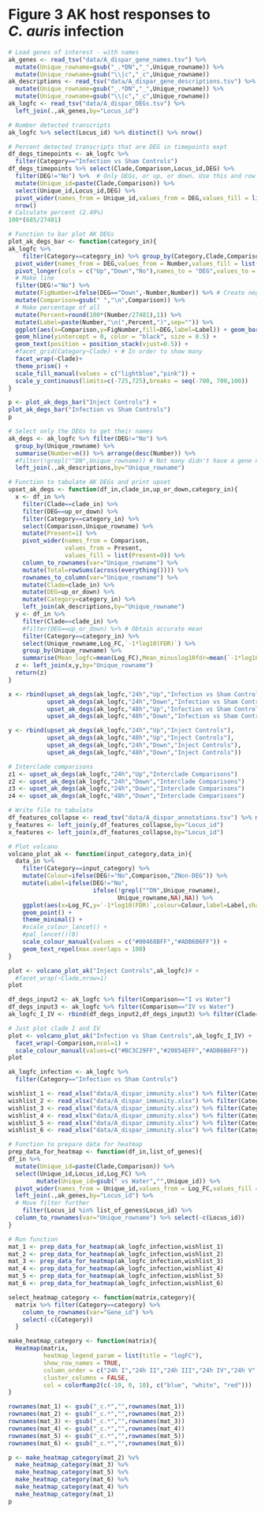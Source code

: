 # Figure 3 AK host responses to *C. auris* infection

```r
# Load genes of interest - with names
ak_genes <- read_tsv("data/A_dispar_gene_names.tsv") %>% 
  mutate(Unique_rowname=gsub("_.*DN","_",Unique_rowname)) %>% 
  mutate(Unique_rowname=gsub("\\|c","_c",Unique_rowname))
ak_descriptions <- read_tsv("data/A_dispar_gene_descriptions.tsv") %>% 
  mutate(Unique_rowname=gsub("_.*DN","_",Unique_rowname)) %>% 
  mutate(Unique_rowname=gsub("\\|c","_c",Unique_rowname)) 
ak_logfc <- read_tsv("data/A_dispar_DEGs.tsv") %>% 
  left_join(.,ak_genes,by="Locus_id")

# Number detected transcripts
ak_logfc %>% select(Locus_id) %>% distinct() %>% nrow()

# Percent detected transcripts that are DEG in timepoints expt
df_degs_timepoints <- ak_logfc %>% 
  filter(Category=="Infection vs Sham Controls")
df_degs_timepoints %>% select(Clade,Comparison,Locus_id,DEG) %>% 
  filter(DEG!="No") %>%  # Only DEGs, or up, or down. Use this and row numbers to count.
  mutate(Unique_id=paste(Clade,Comparison)) %>% 
  select(Unique_id,Locus_id,DEG) %>% 
  pivot_wider(names_from = Unique_id,values_from = DEG,values_fill = list(DEG="No")) %>% 
  nrow()
# Calculate percent (2.49%)
100*(685/27481)

# Function to bar plot AK DEGs
plot_ak_degs_bar <- function(category_in){
ak_logfc %>% 
    filter(Category==category_in) %>% group_by(Category,Clade,Comparison,DEG) %>% summarise(Number=n()) %>% 
  pivot_wider(names_from = DEG,values_from = Number,values_fill = list(Number=0)) %>% 
  pivot_longer(cols = c("Up","Down","No"),names_to = "DEG",values_to = "Number") %>% 
  # Make line
  filter(DEG!="No") %>% 
  mutate(FigNumber=ifelse(DEG=="Down",-Number,Number)) %>% # Create negative number
  mutate(Comparison=gsub(" ","\n",Comparison)) %>% 
  # Make percentage of all
  mutate(Percent=round(100*(Number/27481),1)) %>% 
  mutate(Label=paste(Number,"\n(",Percent,")",sep="")) %>% 
  ggplot(aes(x=Comparison,y=FigNumber,fill=DEG,label=Label)) + geom_bar(stat = "identity") +
  geom_hline(yintercept = 0, color = "black", size = 0.5) +
  geom_text(position = position_stack(vjust=0.5)) +
  #facet_grid(Category~Clade) + # In order to show many 
  facet_wrap(~Clade)+
  theme_prism() +
  scale_fill_manual(values = c("lightblue","pink")) +
  scale_y_continuous(limits=c(-725,725),breaks = seq(-700, 700,100))
}

p <- plot_ak_degs_bar("Inject Controls") +
plot_ak_degs_bar("Infection vs Sham Controls")
p
```

```r
# Select only the DEGs to get their names
ak_degs <- ak_logfc %>% filter(DEG!="No") %>% 
  group_by(Unique_rowname) %>% 
  summarise(Number=n()) %>% arrange(desc(Number)) %>% 
  #filter(!grepl("^DN",Unique_rowname)) # Not many didn't have a gene name
  left_join(.,ak_descriptions,by="Unique_rowname")

# Function to tabulate AK DEGs and print upset
upset_ak_degs <- function(df_in,clade_in,up_or_down,category_in){
  x <- df_in %>% 
    filter(Clade==clade_in) %>% 
    filter(DEG==up_or_down) %>% 
    filter(Category==category_in) %>% 
    select(Comparison,Unique_rowname) %>% 
    mutate(Present=1) %>% 
    pivot_wider(names_from = Comparison,
                values_from = Present,
                values_fill = list(Present=0)) %>% 
    column_to_rownames(var="Unique_rowname") %>% 
    mutate(Total=rowSums(across(everything()))) %>% 
    rownames_to_column(var="Unique_rowname") %>% 
    mutate(Clade=clade_in) %>% 
    mutate(DEG=up_or_down) %>% 
    mutate(Category=category_in) %>% 
    left_join(ak_descriptions,by="Unique_rowname")
  y <- df_in %>% 
    filter(Clade==clade_in) %>% 
    #filter(DEG==up_or_down) %>% # Obtain accurate mean
    filter(Category==category_in) %>% 
    select(Unique_rowname,Log_FC,`-1*log10(FDR)`) %>% 
    group_by(Unique_rowname) %>% 
    summarise(Mean_logfc=mean(Log_FC),Mean_minuslog10fdr=mean(`-1*log10(FDR)`))
  z <- left_join(x,y,by="Unique_rowname")
  return(z)
}

x <- rbind(upset_ak_degs(ak_logfc,"24h","Up","Infection vs Sham Controls"),
           upset_ak_degs(ak_logfc,"24h","Down","Infection vs Sham Controls"),
           upset_ak_degs(ak_logfc,"48h","Up","Infection vs Sham Controls"),
           upset_ak_degs(ak_logfc,"48h","Down","Infection vs Sham Controls"))

y <- rbind(upset_ak_degs(ak_logfc,"24h","Up","Inject Controls"),
           upset_ak_degs(ak_logfc,"48h","Up","Inject Controls"),
           upset_ak_degs(ak_logfc,"24h","Down","Inject Controls"),
           upset_ak_degs(ak_logfc,"48h","Down","Inject Controls"))

# Interclade comparisons
z1 <- upset_ak_degs(ak_logfc,"24h","Up","Interclade Comparisons")
z2 <- upset_ak_degs(ak_logfc,"24h","Down","Interclade Comparisons")
z3 <- upset_ak_degs(ak_logfc,"24h","Down","Interclade Comparisons")
z4 <- upset_ak_degs(ak_logfc,"48h","Down","Interclade Comparisons")

# Write file to tabulate
df_features_collapse <- read_tsv("data/A_dispar_annotations.tsv") %>% mutate(Feature=paste(Go_term,Description)) %>% select(Locus_id,Feature) %>% unique() %>% group_by(Locus_id) %>% summarise(Features=paste(Feature,collapse=";")) 
y_features <- left_join(y,df_features_collapse,by="Locus_id")
x_features <- left_join(x,df_features_collapse,by="Locus_id")

# Plot volcano
volcano_plot_ak <- function(input_category,data_in){
  data_in %>% 
    filter(Category==input_category) %>% 
    mutate(Colour=ifelse(DEG!="No",Comparison,"ZNon-DEG")) %>% 
    mutate(Label=ifelse(DEG!="No",
                        ifelse(!grepl("^DN",Unique_rowname),
                               Unique_rowname,NA),NA)) %>% 
    ggplot(aes(x=Log_FC,y=`-1*log10(FDR)`,colour=Colour,label=Label,shape=Clade)) +
    geom_point() +
    theme_minimal() +
    #scale_colour_lancet() +
    #pal_lancet()(8)
    scale_colour_manual(values = c("#00468BFF","#ADB6B6FF")) +
    geom_text_repel(max.overlaps = 100) 
}

plot <- volcano_plot_ak("Inject Controls",ak_logfc)# +
  #facet_wrap(~Clade,nrow=1)
plot

```

```r

df_degs_input2 <- ak_logfc %>% filter(Comparison=="I vs Water")
df_degs_input3 <- ak_logfc %>% filter(Comparison=="IV vs Water")
ak_logfc_I_IV <- rbind(df_degs_input2,df_degs_input3) %>% filter(Clade=="48h")

# Just plot clade I and IV
plot <- volcano_plot_ak("Infection vs Sham Controls",ak_logfc_I_IV) + 
  facet_wrap(~Comparison,ncol=1) +
  scale_colour_manual(values=c("#BC3C29FF","#20854EFF","#ADB6B6FF"))
plot
```

```r
ak_logfc_infection <- ak_logfc %>% 
  filter(Category=="Infection vs Sham Controls")

wishlist_1 <- read_xlsx("data/A_dispar_immunity.xlsx") %>% filter(Category=="Not differentially expressed in any")
wishlist_2 <- read_xlsx("data/A_dispar_immunity.xlsx") %>% filter(Category=="Stress Response")
wishlist_3 <- read_xlsx("data/A_dispar_immunity.xlsx") %>% filter(Category=="Complement System")
wishlist_4 <- read_xlsx("data/A_dispar_immunity.xlsx") %>% filter(Category=="Transcription Factor and Cellular Signalling")
wishlist_5 <- read_xlsx("data/A_dispar_immunity.xlsx") %>% filter(Category=="Pathogen Sensors and Pattern Recognition")
wishlist_6 <- read_xlsx("data/A_dispar_immunity.xlsx") %>% filter(Category=="Nutritional Immunity")

# Function to prepare data for heatmap
prep_data_for_heatmap <- function(df_in,list_of_genes){
df_in %>% 
  mutate(Unique_id=paste(Clade,Comparison)) %>% 
  select(Unique_id,Locus_id,Log_FC) %>% 
        mutate(Unique_id=gsub(" vs Water","",Unique_id)) %>% 
  pivot_wider(names_from = Unique_id,values_from = Log_FC,values_fill = list(Log_FC=0)) %>% 
  left_join(.,ak_genes,by="Locus_id") %>% 
  # Move filter further
    filter(Locus_id %in% list_of_genes$Locus_id) %>% 
  column_to_rownames(var="Unique_rowname") %>% select(-c(Locus_id))
}

# Run function
mat_1 <- prep_data_for_heatmap(ak_logfc_infection,wishlist_1)
mat_2 <- prep_data_for_heatmap(ak_logfc_infection,wishlist_2)
mat_3 <- prep_data_for_heatmap(ak_logfc_infection,wishlist_3)
mat_4 <- prep_data_for_heatmap(ak_logfc_infection,wishlist_4)
mat_5 <- prep_data_for_heatmap(ak_logfc_infection,wishlist_5)
mat_6 <- prep_data_for_heatmap(ak_logfc_infection,wishlist_6)

select_heatmap_category <- function(matrix,category){
  matrix %>% filter(Category==category) %>% 
    column_to_rownames(var="Gene_id") %>% 
    select(-c(Category)) 
  }

make_heatmap_category <- function(matrix){
  Heatmap(matrix, 
          heatmap_legend_param = list(title = "logFC"),
          show_row_names = TRUE,
          column_order = c("24h I","24h II","24h III","24h IV","24h V","48h I","48h II","48h III","48h IV","48h V"),
          cluster_columns = FALSE,
          col = colorRamp2(c(-10, 0, 10), c("blue", "white", "red")))
}

rownames(mat_1) <- gsub("_c.*","",rownames(mat_1))
rownames(mat_2) <- gsub("_c.*","",rownames(mat_2))
rownames(mat_3) <- gsub("_c.*","",rownames(mat_3))
rownames(mat_4) <- gsub("_c.*","",rownames(mat_4))
rownames(mat_5) <- gsub("_c.*","",rownames(mat_5))
rownames(mat_6) <- gsub("_c.*","",rownames(mat_6))

p <- make_heatmap_category(mat_2) %v%
  make_heatmap_category(mat_3) %v%
  make_heatmap_category(mat_5) %v%
  make_heatmap_category(mat_6) %v%
  make_heatmap_category(mat_4) %v%
  make_heatmap_category(mat_1) 
p
```






